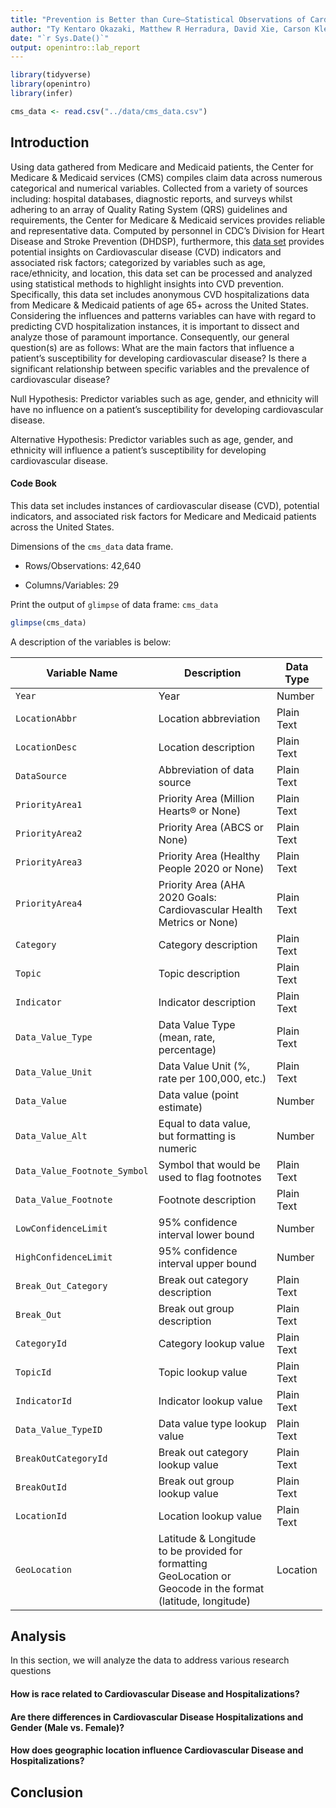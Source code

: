```yaml
---
title: "Prevention is Better than Cure—Statistical Observations of Cardiovascular Disease Data"
author: "Ty Kentaro Okazaki, Matthew R Herradura, David Xie, Carson Klein"
date: "`r Sys.Date()`"
output: openintro::lab_report
---
```


```r
library(tidyverse)
library(openintro)
library(infer)
```

```r
cms_data <- read.csv("../data/cms_data.csv")
```

## Introduction

Using data gathered from Medicare and Medicaid patients, the Center for Medicare & Medicaid services (CMS) compiles claim data across numerous categorical and numerical variables. Collected from a variety of sources including: hospital databases, diagnostic reports, and surveys whilst adhering to an array of Quality Rating System (QRS) guidelines and requirements, the Center for Medicare & Medicaid services provides reliable and representative data. Computed by personnel in CDC's Division for Heart Disease and Stroke Prevention (DHDSP), furthermore, this [data set](https://chronicdata.cdc.gov/Heart-Disease-Stroke-Prevention/Center-for-Medicare-Medicaid-Services-CMS-Medicare/iw6q-r3ja) provides potential insights on Cardiovascular disease (CVD) indicators and associated risk factors; categorized by variables such as age, race/ethnicity, and location, this data set can be processed and analyzed using statistical methods to highlight insights into CVD prevention. Specifically, this data set includes anonymous CVD hospitalizations data from Medicare & Medicaid patients of age 65+ across the United States. Considering the influences and patterns variables can have with regard to predicting CVD hospitalization instances, it is important to dissect and analyze those of paramount importance. Consequently, our general question(s) are as follows: What are the main factors that influence a patient's susceptibility for developing cardiovascular disease? Is there a significant relationship between specific variables and the prevalence of cardiovascular disease?

Null Hypothesis: Predictor variables such as age, gender, and ethnicity will have no influence on a patient's susceptibility for developing cardiovascular disease.

Alternative Hypothesis: Predictor variables such as age, gender, and ethnicity will influence a patient's susceptibility for developing cardiovascular disease.

#### Code Book

This data set includes instances of cardiovascular disease (CVD), potential indicators, and associated risk factors for Medicare and Medicaid patients across the United States.

Dimensions of the `cms_data` data frame.

-   Rows/Observations: 42,640

-   Columns/Variables: 29

Print the output of `glimpse` of data frame: `cms_data`

```r
glimpse(cms_data)
```

A description of the variables is below:

+------------------------------+---------------------------------------------------------------------------------------------------------------+------------+
| Variable Name                | Description                                                                                                   | Data Type  |
+==============================+===============================================================================================================+============+
| `Year`                       | Year                                                                                                          | Number     |
+------------------------------+---------------------------------------------------------------------------------------------------------------+------------+
| `LocationAbbr`               | Location abbreviation                                                                                         | Plain Text |
+------------------------------+---------------------------------------------------------------------------------------------------------------+------------+
| `LocationDesc`               | Location description                                                                                          | Plain Text |
+------------------------------+---------------------------------------------------------------------------------------------------------------+------------+
| `DataSource`                 | Abbreviation of data source                                                                                   | Plain Text |
+------------------------------+---------------------------------------------------------------------------------------------------------------+------------+
| `PriorityArea1`              | Priority Area (Million Hearts® or None)                                                                       | Plain Text |
+------------------------------+---------------------------------------------------------------------------------------------------------------+------------+
| `PriorityArea2`              | Priority Area (ABCS or None)                                                                                  | Plain Text |
+------------------------------+---------------------------------------------------------------------------------------------------------------+------------+
| `PriorityArea3`              | Priority Area (Healthy People 2020 or None)                                                                   | Plain Text |
+------------------------------+---------------------------------------------------------------------------------------------------------------+------------+
| `PriorityArea4`              | Priority Area (AHA 2020 Goals: Cardiovascular Health Metrics or None)                                         | Plain Text |
+------------------------------+---------------------------------------------------------------------------------------------------------------+------------+
| `Category`                   | Category description                                                                                          | Plain Text |
+------------------------------+---------------------------------------------------------------------------------------------------------------+------------+
| `Topic`                      | Topic description                                                                                             | Plain Text |
+------------------------------+---------------------------------------------------------------------------------------------------------------+------------+
| `Indicator`                  | Indicator description                                                                                         | Plain Text |
+------------------------------+---------------------------------------------------------------------------------------------------------------+------------+
| `Data_Value_Type`            | Data Value Type (mean, rate, percentage)                                                                      | Plain Text |
+------------------------------+---------------------------------------------------------------------------------------------------------------+------------+
| `Data_Value_Unit`            | Data Value Unit (%, rate per 100,000, etc.)                                                                   | Plain Text |
+------------------------------+---------------------------------------------------------------------------------------------------------------+------------+
| `Data_Value`                 | Data value (point estimate)                                                                                   | Number     |
+------------------------------+---------------------------------------------------------------------------------------------------------------+------------+
| `Data_Value_Alt`             | Equal to data value, but formatting is numeric                                                                | Number     |
+------------------------------+---------------------------------------------------------------------------------------------------------------+------------+
| `Data_Value_Footnote_Symbol` | Symbol that would be used to flag footnotes                                                                   | Plain Text |
+------------------------------+---------------------------------------------------------------------------------------------------------------+------------+
| `Data_Value_Footnote`        | Footnote description                                                                                          | Plain Text |
+------------------------------+---------------------------------------------------------------------------------------------------------------+------------+
| `LowConfidenceLimit`         | 95% confidence interval lower bound                                                                           | Number     |
+------------------------------+---------------------------------------------------------------------------------------------------------------+------------+
| `HighConfidenceLimit`        | 95% confidence interval upper bound                                                                           | Number     |
+------------------------------+---------------------------------------------------------------------------------------------------------------+------------+
| `Break_Out_Category`         | Break out category description                                                                                | Plain Text |
+------------------------------+---------------------------------------------------------------------------------------------------------------+------------+
| `Break_Out`                  | Break out group description                                                                                   | Plain Text |
+------------------------------+---------------------------------------------------------------------------------------------------------------+------------+
| `CategoryId`                 | Category lookup value                                                                                         | Plain Text |
+------------------------------+---------------------------------------------------------------------------------------------------------------+------------+
| `TopicId`                    | Topic lookup value                                                                                            | Plain Text |
+------------------------------+---------------------------------------------------------------------------------------------------------------+------------+
| `IndicatorId`                | Indicator lookup value                                                                                        | Plain Text |
+------------------------------+---------------------------------------------------------------------------------------------------------------+------------+
| `Data_Value_TypeID`          | Data value type lookup value                                                                                  | Plain Text |
+------------------------------+---------------------------------------------------------------------------------------------------------------+------------+
| `BreakOutCategoryId`         | Break out category lookup value                                                                               | Plain Text |
+------------------------------+---------------------------------------------------------------------------------------------------------------+------------+
| `BreakOutId`                 | Break out group lookup value                                                                                  | Plain Text |
+------------------------------+---------------------------------------------------------------------------------------------------------------+------------+
| `LocationId`                 | Location lookup value                                                                                         | Plain Text |
+------------------------------+---------------------------------------------------------------------------------------------------------------+------------+
| `GeoLocation`                | Latitude & Longitude to be provided for formatting GeoLocation or Geocode in the format (latitude, longitude) | Location   |
+------------------------------+---------------------------------------------------------------------------------------------------------------+------------+

## Analysis

In this section, we will analyze the data to address various research questions

#### How is race related to Cardiovascular Disease and Hospitalizations?

#### **Are there differences in Cardiovascular Disease Hospitalizations and Gender (Male vs. Female)?**

#### How does geographic location influence Cardiovascular Disease and Hospitalizations?

#### 

## Conclusion
